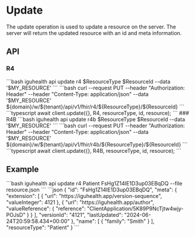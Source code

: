 
# Update

The update operation is used to update a resource on the server. 
The server will return the updated resource with an id and meta information.

## API

### R4
<Tabs>
  <TabItem value="cli" label="CLI">
```bash
iguhealth api update r4 $ResourceType $ResourceId --data '$MY_RESOURCE'
```
  </TabItem>
  <TabItem value="curl" label="Curl">
```bash
 curl --request PUT --header "Authorization: Header" --header "Content-Type: application/json" --data '$MY_RESOURCE' ${domain}/w/${tenant}/api/v1/fhir/r4/${ResourceType}/${ResourceId} 
 ```
  </TabItem>
 <TabItem value="typescript" label="Typescript">
```typescript
await client.update({}, R4, resourceType, id, resource);
```
   </TabItem>
</Tabs>
### R4B
<Tabs>
  <TabItem value="cli" label="CLI">
```bash
iguhealth api update r4b $ResourceType $ResourceId --data '$MY_RESOURCE'
```
  </TabItem>
  <TabItem value="curl" label="Curl">
```bash
 curl --request PUT --header "Authorization: Header" --header "Content-Type: application/json" --data '$MY_RESOURCE' ${domain}/w/${tenant}/api/v1/fhir/r4b/${ResourceType}/${ResourceId} 
 ```
  </TabItem>
 <TabItem value="typescript" label="Typescript">
```typescript
await client.update({}, R4B, resourceType, id, resource);
```
   </TabItem>
</Tabs>

## Example

<Tabs>
    <TabItem value="request" label="Request">
    ```bash
    iguhealth api update r4 Patient FsHg1Z14IE1D3up03EBqDQ --file resource.json
    ```
    </TabItem>
    <TabItem value="response" label="Response">
```json
{
  "id": "FsHg1Z14IE1D3up03EBqDQ",
  "meta": {
    "extension": [
      {
        "url": "https://iguhealth.app/version-sequence",
        "valueInteger": 4121
      },
      {
        "url": "https://iguhealth.app/author",
        "valueReference": {
          "reference": "ClientApplication/5K89P9NcTjtw4wjy-POJsD"
        }
      }
    ],
    "versionId": "4121",
    "lastUpdated": "2024-06-24T20:59:58.434+00:00"
  },
  "name": [
    {
      "family": "Smith"
    }
  ],
  "resourceType": "Patient"
}
```
    </TabItem>
</Tabs>